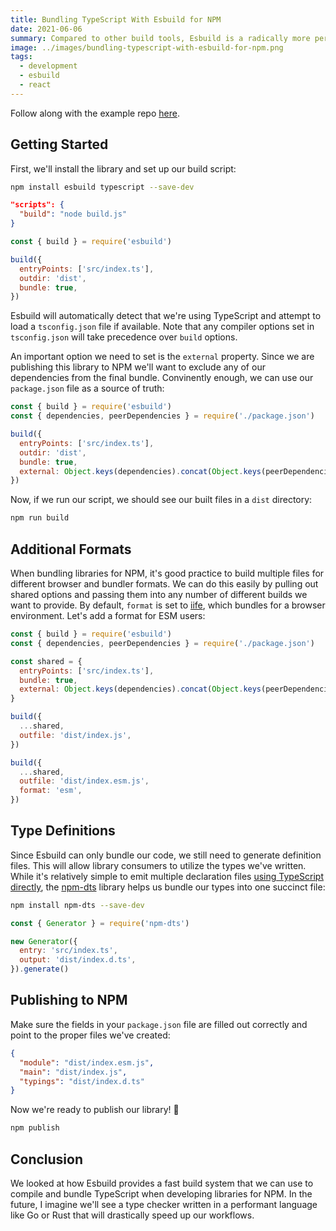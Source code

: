 ```yaml
---
title: Bundling TypeScript With Esbuild for NPM
date: 2021-06-06
summary: Compared to other build tools, Esbuild is a radically more performant bundler. This post will look at setting up a build script to compile TypeScript projects for NPM.
image: ../images/bundling-typescript-with-esbuild-for-npm.png
tags:
  - development
  - esbuild
  - react
---
```


Follow along with the example repo [here](https://github.com/souporserious/bundling-typescript-with-esbuild-for-npm).

## Getting Started

First, we'll install the library and set up our build script:

```bash
npm install esbuild typescript --save-dev
```

```json filename=package hideNumbers
"scripts": {
  "build": "node build.js"
}
```

```js filename=build
const { build } = require('esbuild')

build({
  entryPoints: ['src/index.ts'],
  outdir: 'dist',
  bundle: true,
})
```

Esbuild will automatically detect that we're using TypeScript and attempt to load a `tsconfig.json` file if available. Note that any compiler options set in `tsconfig.json` will take precedence over `build` options.

An important option we need to set is the `external` property. Since we are publishing this library to NPM we'll want to exclude any of our dependencies from the final bundle. Convinently enough, we can use our `package.json` file as a source of truth:

```js {2,8}
const { build } = require('esbuild')
const { dependencies, peerDependencies } = require('./package.json')

build({
  entryPoints: ['src/index.ts'],
  outdir: 'dist',
  bundle: true,
  external: Object.keys(dependencies).concat(Object.keys(peerDependencies)),
})
```

Now, if we run our script, we should see our built files in a `dist` directory:

```bash
npm run build
```

## Additional Formats

When bundling libraries for NPM, it's good practice to build multiple files for different browser and bundler formats. We can do this easily by pulling out shared options and passing them into any number of different builds we want to provide. By default, `format` is set to [iife](https://esbuild.github.io/api/#format-iife), which bundles for a browser environment. Let's add a format for ESM users:

```js filename=build
const { build } = require('esbuild')
const { dependencies, peerDependencies } = require('./package.json')

const shared = {
  entryPoints: ['src/index.ts'],
  bundle: true,
  external: Object.keys(dependencies).concat(Object.keys(peerDependencies)),
}

build({
  ...shared,
  outfile: 'dist/index.js',
})

build({
  ...shared,
  outfile: 'dist/index.esm.js',
  format: 'esm',
})
```

## Type Definitions

Since Esbuild can only bundle our code, we still need to generate definition files. This will allow library consumers to utilize the types we've written. While it's relatively simple to emit multiple declaration files [using TypeScript directly](https://github.com/microsoft/TypeScript-wiki/blob/master/Using-the-Compiler-API.md#getting-the-dts-from-a-javascript-file), the [npm-dts](https://www.npmjs.com/package/npm-dts) library helps us bundle our types into one succinct file:

```bash
npm install npm-dts --save-dev
```

```js filename=build
const { Generator } = require('npm-dts')

new Generator({
  entry: 'src/index.ts',
  output: 'dist/index.d.ts',
}).generate()
```

## Publishing to NPM

Make sure the fields in your `package.json` file are filled out correctly and point to the proper files we've created:

```json filename=package hideNumbers
{
  "module": "dist/index.esm.js",
  "main": "dist/index.js",
  "typings": "dist/index.d.ts"
}
```

Now we're ready to publish our library! 🎉

```bash
npm publish
```

## Conclusion

We looked at how Esbuild provides a fast build system that we can use to compile and bundle TypeScript when developing libraries for NPM. In the future, I imagine we'll see a type checker written in a performant language like Go or Rust that will drastically speed up our workflows.
